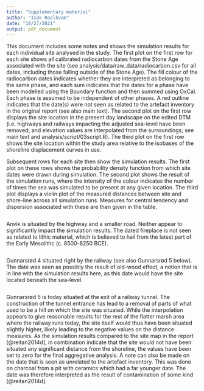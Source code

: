 ```yaml
---
title: "Supplementary material"
author: "Isak Roalkvam"
date: "10/27/2021"
output: pdf_document
---
```


This document includes some notes and shows the simulation results for each individual site analysed in the study. The first plot on the first row for each site shows all calibrated radiocarbon dates from the Stone Age associated with the site (see analysis/data/raw_data/radiocarbon.csv for all dates, including those falling outside of the Stone Age). The fill colour of the radiocarbon dates indicates whether they are interpreted as belonging to the same phase, and each sum indicates that the dates for a phase have been modelled using the Boundary function and then summed using OxCal. Each phase is assumed to be independent of other phases. A red outline indicates that the date(s) were not seen as related to the artefact inventory in the original report (see also main text). The second plot on the first row displays the site location in the present day landscape on the edited DTM (i.e. highways and railways impacting the adjusted sea-level have been removed, and elevation values are interpolated from the surroundings; see main text and analysis/script/03script.R). The third plot on the first row shows the site location within the study area relative to the isobases of the shoreline displacement curves in use.

Subsequent rows for each site then show the simulation results. The first plot on these rows shows the probability density function from which site dates were drawn during simulation. The second plot shows the result of the simulation runs, where the intensity of the colour indicates the number of times the sea was simulated to be present at any given location. The third plot displays a violin plot of the measured distances between site and shore-line across all simulation runs. Measures for central tendency and dispersion associated with these are then given in the table.

```r

```

Anvik is situated by the highway and a smaller road. Neither appear to significantly impact the simulation results. The dated fireplace is not seen as related to lithic material, which is believed to hail from the latest part of the Early Mesolithc (c. 8500-8250 BCE).

```r

```

Gunnarsrød 4 situated right by the railway (see also Gunnarsrød 5 below). The date was seen as possibly the result of old-wood effect, a notion that is in line with the simulation results here, as this date would have the site located beneath the sea-level.

```r

```

Gunnarsrød 5 is today situated at the exit of a railway tunnel. The construction of the tunnel entrance has lead to a removal of parts of what used to be a hill on which the site was situated. While the interpolation appears to give reasonable results for the rest of the flatter marsh area where the railway runs today, the site itself would thus have been situated slightly higher, likely leading to the negative values on the distance measures. As the simulation results compared to the site map in the report [@reitan2014d], in combination indicate that the site would not have been situated any significant distance from the shoreline, the values have been set to zero for the final aggregative analysis. A note can also be made on the date that is seen as unrelated to the artefact inventory. This was done on charcoal from a pit with ceramics which had a far younger date. The date was therefore interpreted as the result of contamination of some kind [@reitan2014d].
